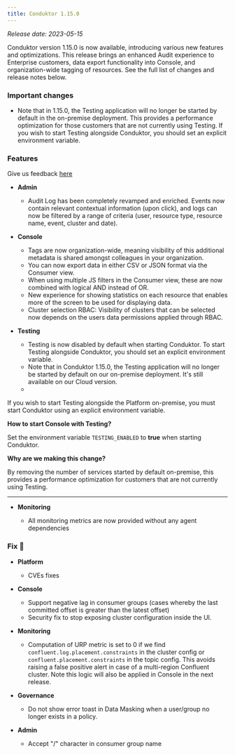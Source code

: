 ```yaml
---
title: Conduktor 1.15.0
---
```


*Release date: 2023-05-15*

Conduktor version 1.15.0 is now available, introducing various new features and optimizations. This release brings an enhanced Audit experience to Enterprise customers, data export functionality into Console, and organization-wide tagging of resources. See the full list of changes and release notes below.

### Important changes

- Note that in 1.15.0, the Testing application will no longer be started by default in the on-premise deployment. This provides a performance optimization for those customers that are not currently using Testing. If you wish to start Testing alongside Conduktor, you should set an explicit environment variable.

### Features

Give us feedback [here](https://conduktor.io/roadmap)

- **Admin**

  - Audit Log has been completely revamped and enriched. Events now contain relevant contextual information (upon click), and logs can now be filtered by a range of criteria (user, resource type, resource name, event, cluster and date).

- **Console**
  - Tags are now organization-wide, meaning visibility of this additional metadata is shared amongst colleagues in your organization.
  - You can now export data in either CSV or JSON format via the Consumer view. 
  - When using multiple JS filters in the Consumer view, these are now combined with logical AND instead of OR.
  - New experience for showing statistics on each resource that enables more of the screen to be used for displaying data.
  - Cluster selection RBAC: Visibility of clusters that can be selected now depends on the users data permissions applied through RBAC.
- **Testing**

  - Testing is now disabled by default when starting Conduktor. To start Testing alongside Conduktor, you should set an explicit environment variable.
  - Note that in Conduktor 1.15.0, the Testing application will no longer be started by default on our on-premise deployment. It's still available on our Cloud version.
  - 
If you wish to start Testing alongside the Platform on-premise, you must start Conduktor using an explicit environment variable.

**How to start Console with Testing?**

Set the environment variable `TESTING_ENABLED` to **true** when starting Conduktor.

**Why are we making this change?**

By removing the number of services started by default on-premise, this provides a performance optimization for customers that are not currently using Testing.

---

- **Monitoring**

  - All monitoring metrics are now provided without any agent dependencies

### Fix 🔨

- **Platform**

  - CVEs fixes

- **Console**

  - Support negative lag in consumer groups (cases whereby the last committed offset is greater than the latest offset)
  - Security fix to stop exposing cluster configuration inside the UI.

- **Monitoring**

  - Computation of URP metric is set to 0 if we find `confluent.log.placement.constraints` in the cluster config or `confluent.placement.constraints` in the topic config. This avoids raising a false positive alert in case of a multi-region Confluent cluster. Note this logic will also be applied in Console in the next release.

- **Governance**

  - Do not show error toast in Data Masking when a user/group no longer exists in a policy.

- **Admin**

  - Accept "/" character in consumer group name
